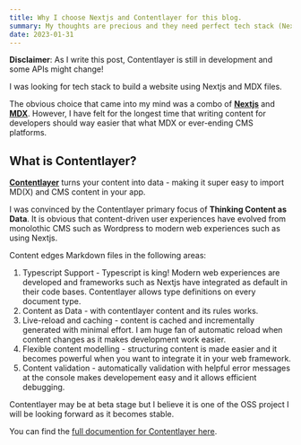 ```yaml
---
title: Why I choose Nextjs and Contentlayer for this blog.
summary: My thoughts are precious and they need perfect tech stack (Nextjs & Contentlayer) to make a future-proof archive.
date: 2023-01-31
---
```


**Disclaimer**: As I write this post, Contentlayer is still in development and some APIs might change!

I was looking for tech stack to build a website using Nextjs and MDX files.

The obvious choice that came into my mind was a combo of **[Nextjs](https://nextjs.org/)** and **[MDX](https://www.markdownguide.org/)**. However, I have felt for the longest time that writing content for developers should way easier that what MDX or ever-ending CMS platforms.

## **What is Contentlayer?**

**[Contentlayer](https://github.com/contentlayerdev/contentlayer)** turns your content into data - making it super easy to import MD(X) and CMS content in your app.

I was convinced by the Contentlayer primary focus of **Thinking Content as Data**. It is obvious that content-driven user experiences have evolved from monolothic CMS such as Wordpress to modern web experiences such as using Nextjs.

Content edges Markdown files in the following areas:

1. Typescript Support - Typescript is king! Modern web experiences are developed and frameworks such as Nextjs have integrated as default in their code bases. Contentlayer allows type definitions on every document type.
2. Content as Data - with contentlayer content and its rules works.
3. Live-reload and caching - content is cached and incrementally generated with minimal effort. I am huge fan of automatic reload when content changes as it makes development work easier.
4. Flexible content modelling - structuring content is made easier and it becomes powerful when you want to integrate it in your web framework.
5. Content validation - automatically validation with helpful error messages at the console makes developement easy and it allows efficient debugging.

Contentlayer may be at beta stage but I believe it is one of the OSS project I will be looking forward as it becomes stable.

You can find the [full documention for Contentlayer here](https://www.contentlayer.dev/docs).

